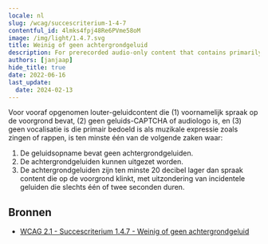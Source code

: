 ```yaml
---
locale: nl
slug: /wcag/succescriterium-1-4-7
contentful_id: 4lmks4fpj48Re6PVme58oM
image: /img/light/1.4.7.svg
title: Weinig of geen achtergrondgeluid
description: For prerecorded audio-only content that contains primarily speech in the foreground, is not an audio CAPTCHA or audio logo, and is not vocalization intended to be primarily musical expression such as singing or rapping, some rules apply.
authors: [janjaap]
hide_title: true
date: 2022-06-16
last_update:
  date: 2024-02-13
---
```


<Hero
  title="Weinig of geen achtergrondgeluid"
  imageSrc="/img/light/1.4.7.svg"
  alt="WCAG 1.4.7 icon"
  prefix="Succescriterium 1.4.7"
  suffix="Niveau AAA"
/>

Voor vooraf opgenomen louter-geluidcontent die (1) voornamelijk spraak op de voorgrond bevat, (2) geen geluids-CAPTCHA of audiologo is, en (3) geen vocalisatie is die primair bedoeld is als muzikale expressie zoals zingen of rappen, is ten minste één van de volgende zaken waar:

1. De geluidsopname bevat geen achtergrondgeluiden.
2. De achtergrondgeluiden kunnen uitgezet worden.
3. De achtergrondgeluiden zijn ten minste 20 decibel lager dan spraak content die op de voorgrond klinkt, met uitzondering van incidentele geluiden die slechts één of twee seconden duren.

## Bronnen

- [WCAG 2.1 - Succescriterium 1.4.7 - Weinig of geen achtergrondgeluid](https://www.w3.org/Translations/WCAG21-nl/#weinig-of-geen-achtergrondgeluid)
